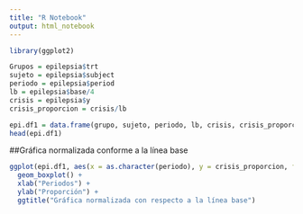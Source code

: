 ```yaml
---
title: "R Notebook"
output: html_notebook
---
```


```r
library(ggplot2)
```

```r
Grupos = epilepsia$trt
sujeto = epilepsia$subject
periodo = epilepsia$period
lb = epilepsia$base/4
crisis = epilepsia$y
crisis_proporcion = crisis/lb
```

```r
epi.df1 = data.frame(grupo, sujeto, periodo, lb, crisis, crisis_proporcion)
head(epi.df1)
```


##Gráfica normalizada conforme a la línea base
```r
ggplot(epi.df1, aes(x = as.character(periodo), y = crisis_proporcion, fill = Grupos)) +
  geom_boxplot() +
  xlab("Periodos") +
  ylab("Proporción") +
  ggtitle("Gráfica normalizada con respecto a la línea base")
```
